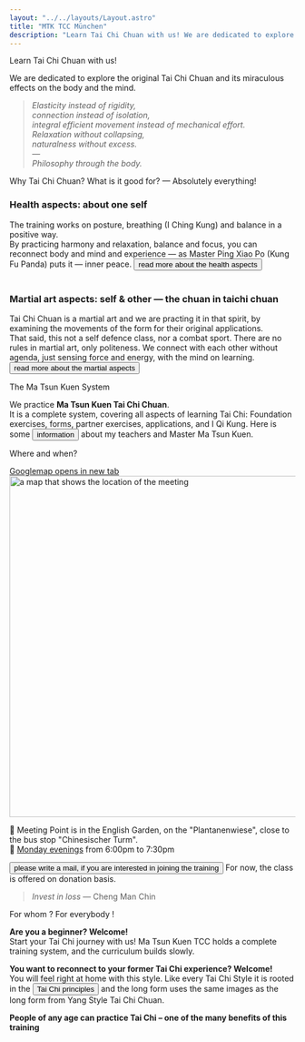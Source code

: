 ```yaml
---
layout: "../../layouts/Layout.astro"
title: "MTK TCC München"
description: "Learn Tai Chi Chuan with us! We are dedicated to explore the original Tai Chi Chuan and its miraculous effects on the body and the mind."
---
```



<CurvedHeadline tag="h2" direction="R2L" type="smile" offset="-20" class="top-[160px] sm:top-[-50px] md:top-[100px] lg:top-[500px] fill-terracotta">Learn Tai Chi Chuan with us!</CurvedHeadline>

We are dedicated to explore the original Tai Chi Chuan and its miraculous effects on the body and the mind.

<div class="block sm:h-0 h-32"></div>

> _Elasticity instead of rigidity,<br />
> connection instead of isolation,<br />
> integral efficient movement instead of mechanical effort.<br />
> Relaxation without collapsing,<br />
> naturalness without excess.<br />
> —<br />
> Philosophy through the body._

<CurvedHeadline tag="h2" type="slope" direction="R2L" offset="8" class="top-[30px] sm:top-[100px] md:top-[200px]  fill-terracotta">Why Tai Chi Chuan?</CurvedHeadline>
<CurvedHeadline tag="h3" type="quarter" direction="R2L" offset="20" class="top-[-20px] sm:top-[-150px] md:top-[200px] 2xl:top-[50px] fill-lazuli">What is it good for? — Absolutely everything!</CurvedHeadline>
### Health aspects: about one self
The training works on posture, breathing (I Ching Kung) and balance in a positive way.<br/>
By practicing harmony and relaxation, balance and focus, you can reconnect body and mind and experience — as Master Ping Xiao Po (Kung Fu Panda) puts it — inner peace.
<Button  href="./taichi#health-aspects" >read more about the health aspects</Button>
<br/>
<br/>
### Martial art aspects: self & other — the chuan in taichi chuan
Tai Chi Chuan is a martial art and we are practing it in that spirit, by examining the movements of the form for their original applications.
<br />That said, this not a self defence class, nor a combat sport.
There are no rules in martial art, only politeness.
We connect with each other without agenda, just sensing force and energy, with the mind on learning.
<Button  href="./taichi#martial-aspects">read more about the martial aspects</Button>



<CurvedHeadline tag="h3" type="kicker" direction="R2L" offset="0" class="top-[-90px] sm:top-[-200px] xl:top-[-300px] 2xl:top-[-400px] fill-lazuli">The Ma Tsun Kuen System</CurvedHeadline>

We practice **Ma Tsun Kuen Tai Chi Chuan**. <br />It is a complete system, covering all aspects of learning Tai Chi: Foundation exercises, forms, partner exercises, applications, and I Qi Kung.
Here is some <Button href="./about">information</Button> about my teachers and Master Ma Tsun Kuen.


<CurvedHeadline tag="h2" type="frown" direction="L2R" offset="-10" class="fill-terracotta md:top-[150px] 2xl:top-[0px]">Where and when?</CurvedHeadline>

<a href="https://maps.app.goo.gl/B487KdWNx74MfPqt9" target="blank" class="tooltip">
<span class="tooltiptext">Googlemap opens in new tab</span>
<Image src={mapImage} width="600" alt="a map that shows the location of the meeting" />
</a>

📍 Meeting Point is in the English Garden, on the "Plantanenwiese", close to the bus stop "Chinesischer Turm".<br/>
📅 <u>Monday evenings</u> from 6:00pm to 7:30pm


<Button class="py-4 px-8 rounded-full" href="#contact">please write a mail, if you are interested in joining the training</Button> 
For now, the class is offered on donation basis.



> _Invest in loss_ — Cheng Man Chin

<CurvedHeadline tag="h2" type="wave" direction="R2L" offset="-20" class="top-[-50px] sm:top-[-150px] md:top-[0px] lg:top-[-50px] xl:top-[-150px] 2xl:top-[-250px] fill-terracotta">For whom ? For everybody !</CurvedHeadline>

**Are you a beginner? Welcome!**<br/>
Start your Tai Chi journey with us! Ma Tsun Kuen TCC holds a complete training system, and the curriculum builds slowly.

**You want to reconnect to your former Tai Chi experience? Welcome!**<br/>
You will feel right at home with this style. Like every Tai Chi Style it is rooted in the <Button href="./taichi#Tai-Chi-Prinzipien">Tai Chi principles</Button> and the long form uses the same images as the long form from Yang Style Tai Chi Chuan.

**People of any  age can practice Tai Chi – one of the many benefits of this training**<br/>